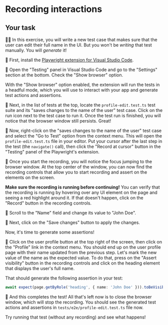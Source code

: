 # Recording interactions

## Your task

👨‍💼 In this exercise, you will write a new test case that makes sure that the user can edit their full name in the UI. But you won't be _writing_ that test manually. You will _generate_ it!

🐨 First, install the [Playwright extension for Visual Studio Code](https://marketplace.visualstudio.com/items?itemName=ms-playwright.playwright).

🐨 Open the "Testing" panel in Visual Studio Code and go to the "Settings" section at the bottom. Check the "Show browser" option.

<callout-info>With the "Show browser" option enabled, the extension will run the tests in a headful mode, which you will use to interact with your app and generate test actions and assertions.</callout-info>

🐨 Next, in the list of tests at the top, locate the `profile-edit.test.ts` test suite and its "saves changes to the name of the user" test case. Click on the run icon next to the test case to run it. Once the test run is finished, you will notice that the browser window still persists. Great!

🐨 Now, right-click on the "saves changes to the name of the user" test case and select the "Go to Test" option from the context menu. This will open the `profile-edit.test.ts` file in your editor. Put your cursor after the last step in the test (the `navigate()` call), then click the "Record at cursor" button in the "Testing" panel of the Playwright's extension.

🐨 Once you start the recording, you will notice the focus jumping to the browser window. At the top center of the window, you can now find the recording controls that allow you to start recording and assert on the elements on the screen.

<callout-warning>**Make sure the recording is running before continuing!** You can verify that the recording is running by hovering over any UI element on the page and seeing a red highlight around it. If that doesn't happen, click on the "Record" button in the recording controls.</callout-warning>

🐨 Scroll to the "Name" field and change its value to "John Doe".

🐨 Next, click on the "Save changes" button to apply the changes.

Now, it's time to generate some assertions!

🐨 Click on the user profile button at the top right of the screen, then click on the "Profile" link in the context menu. You should end up on the user profile page with their name updated from the previous step. Let's mark the new value of the name as the expected value. To do that, press on the "Assert visibility" button in the recording controls and click on the heading element that displays the user's full name.

That should generate the following assertion in your test:

```ts
await expect(page.getByRole('heading', { name: 'John Doe' })).toBeVisible()
```

🐨 And this completes the test! All that's left now is to close the browser window, which will stop the recording. You should see the generated test actions and assertions in <InlineFile file="./tests/e2e/profile-edit.test.ts">`tests/e2e/profile-edit.test.ts`</InlineFile> file now.

Try running that test (without any recording) and see what happens!
